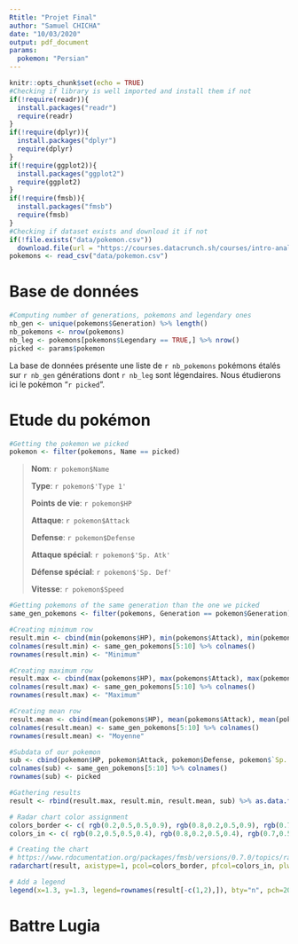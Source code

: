 ```yaml
---
Rtitle: "Projet Final"
author: "Samuel CHICHA"
date: "10/03/2020"
output: pdf_document
params:
  pokemon: "Persian"
---
```


```r
knitr::opts_chunk$set(echo = TRUE)
#Checking if library is well imported and install them if not
if(!require(readr)){
  install.packages("readr")
  require(readr)
}
if(!require(dplyr)){
  install.packages("dplyr")
  require(dplyr)
}
if(!require(ggplot2)){
  install.packages("ggplot2")
  require(ggplot2)
}
if(!require(fmsb)){
  install.packages("fmsb")
  require(fmsb)
}
#Checking if dataset exists and download it if not
if(!file.exists("data/pokemon.csv"))
  download.file(url = "https://courses.datacrunch.sh/courses/intro-analyse-r/TD6/pokemon.csv", destfile = "data/pokemon.csv", mode = "wb")
pokemons <- read_csv("data/pokemon.csv")
```

# Base de données

```r
#Computing number of generations, pokemons and legendary ones
nb_gen <- unique(pokemons$Generation) %>% length()
nb_pokemons <- nrow(pokemons)
nb_leg <- pokemons[pokemons$Legendary == TRUE,] %>% nrow()
picked <- params$pokemon
```

La base de données présente une liste de `r nb_pokemons` pokémons étalés sur `r nb_gen` générations dont `r nb_leg` sont légendaires. 
Nous étudierons ici le pokémon "`r picked`".

# Etude du pokémon

```r
#Getting the pokemon we picked
pokemon <- filter(pokemons, Name == picked)
```
>
> __Nom__: `r pokemon$Name`
>
> __Type__: `r pokemon$'Type 1'`
>
> __Points de vie__: `r pokemon$HP`
>
> __Attaque__: `r pokemon$Attack`
>
> __Defense__: `r pokemon$Defense`
>
> __Attaque spécial__: `r pokemon$'Sp. Atk'`
>
> __Défense spécial__: `r pokemon$'Sp. Def'`
>
> __Vitesse__: `r pokemon$Speed`

```r
#Getting pokemons of the same generation than the one we picked
same_gen_pokemons <- filter(pokemons, Generation == pokemon$Generation)

#Creating minimum row
result.min <- cbind(min(pokemons$HP), min(pokemons$Attack), min(pokemons$Defense), min(pokemons$`Sp. Atk`), min(pokemons$`Sp. Def`), min(pokemons$Speed))
colnames(result.min) <- same_gen_pokemons[5:10] %>% colnames()
rownames(result.min) <- "Minimum"

#Creating maximum row
result.max <- cbind(max(pokemons$HP), max(pokemons$Attack), max(pokemons$Defense), max(pokemons$`Sp. Atk`), max(pokemons$`Sp. Def`), max(pokemons$Speed))
colnames(result.max) <- same_gen_pokemons[5:10] %>% colnames()
rownames(result.max) <- "Maximum"

#Creating mean row
result.mean <- cbind(mean(pokemons$HP), mean(pokemons$Attack), mean(pokemons$Defense), mean(pokemons$`Sp. Atk`), mean(pokemons$`Sp. Def`), mean(pokemons$Speed))
colnames(result.mean) <- same_gen_pokemons[5:10] %>% colnames()
rownames(result.mean) <- "Moyenne"

#Subdata of our pokemon
sub <- cbind(pokemon$HP, pokemon$Attack, pokemon$Defense, pokemon$`Sp. Atk`, pokemon$`Sp. Def`, pokemon$Speed)
colnames(sub) <- same_gen_pokemons[5:10] %>% colnames()
rownames(sub) <- picked

#Gathering results
result <- rbind(result.max, result.min, result.mean, sub) %>% as.data.frame()

# Radar chart color assignment
colors_border <- c( rgb(0.2,0.5,0.5,0.9), rgb(0.8,0.2,0.5,0.9), rgb(0.7,0.5,0.1,0.9))
colors_in <- c( rgb(0.2,0.5,0.5,0.4), rgb(0.8,0.2,0.5,0.4), rgb(0.7,0.5,0.1,0.4))

# Creating the chart
# https://www.rdocumentation.org/packages/fmsb/versions/0.7.0/topics/radarchart
radarchart(result, axistype=1, pcol=colors_border, pfcol=colors_in, plwd=4, plty=1, cglcol="grey", cglty=1, axislabcol="grey", cglwd=0.8, vlcex=0.8)

# Add a legend
legend(x=1.3, y=1.3, legend=rownames(result[-c(1,2),]), bty="n", pch=20 , col=colors_in , text.col="black", cex=1.2, pt.cex=3)

```

# Battre Lugia